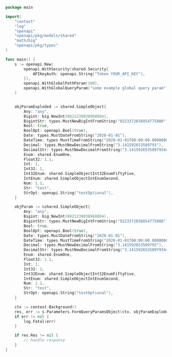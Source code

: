 ```go showLineNumbers copy filename="Form Query Params Object usage example"
package main

import(
	"context"
	"log"
	"openapi"
	"openapi/pkg/models/shared"
	"math/big"
	"openapi/pkg/types"
)

func main() {
    s := openapi.New(
        openapi.WithSecurity(shared.Security{
            APIKeyAuth: openapi.String("Token YOUR_API_KEY"),
        }),
        openapi.WithGlobalPathParam(100),
        openapi.WithGlobalQueryParam("some example global query param"),
    )


    objParamExploded := shared.SimpleObject{
        Any: "any",
        Bigint: big.NewInt(8821239038968084),
        BigintStr: types.MustNewBigIntFromString("9223372036854775808"),
        Bool: true,
        BoolOpt: openapi.Bool(true),
        Date: types.MustDateFromString("2020-01-01"),
        DateTime: types.MustTimeFromString("2020-01-01T00:00:00.000000001Z"),
        Decimal: types.MustNewDecimalFromString("3.141592653589793"),
        DecimalStr: types.MustNewDecimalFromString("3.14159265358979344719667586"),
        Enum: shared.EnumOne,
        Float32: 1.1,
        Int: 1,
        Int32: 1,
        Int32Enum: shared.SimpleObjectInt32EnumFiftyFive,
        IntEnum: shared.SimpleObjectIntEnumSecond,
        Num: 1.1,
        Str: "test",
        StrOpt: openapi.String("testOptional"),
    }

    objParam := &shared.SimpleObject{
        Any: "any",
        Bigint: big.NewInt(8821239038968084),
        BigintStr: types.MustNewBigIntFromString("9223372036854775808"),
        Bool: true,
        BoolOpt: openapi.Bool(true),
        Date: types.MustDateFromString("2020-01-01"),
        DateTime: types.MustTimeFromString("2020-01-01T00:00:00.000000001Z"),
        Decimal: types.MustNewDecimalFromString("3.141592653589793"),
        DecimalStr: types.MustNewDecimalFromString("3.14159265358979344719667586"),
        Enum: shared.EnumOne,
        Float32: 1.1,
        Int: 1,
        Int32: 1,
        Int32Enum: shared.SimpleObjectInt32EnumFiftyFive,
        IntEnum: shared.SimpleObjectIntEnumSecond,
        Num: 1.1,
        Str: "test",
        StrOpt: openapi.String("testOptional"),
    }

    ctx := context.Background()
    res, err := s.Parameters.FormQueryParamsObject(ctx, objParamExploded, objParam)
    if err != nil {
        log.Fatal(err)
    }

    if res.Res != nil {
        // handle response
    }
}
```
